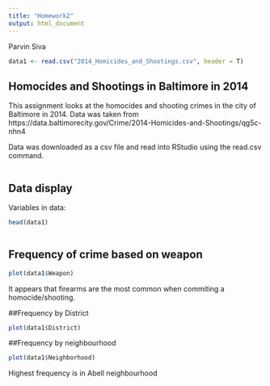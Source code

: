 ```yaml
---
title: "Homework2"
output: html_document
---
```


Parvin Siva

```r
data1 <- read.csv("2014_Homicides_and_Shootings.csv", header = T)
```

## Homocides and Shootings in Baltimore in 2014

This assignment looks at the homocides and shooting crimes in the city of Baltimore in 2014. Data was taken from https://data.baltimorecity.gov/Crime/2014-Homicides-and-Shootings/qg5c-nhn4

Data was downloaded as a csv file and read into RStudio using the read.csv command. 

```r

```

## Data display

Variables in data: 

```r


 
head(data1)



```



## Frequency of crime based on weapon

```r

plot(data1$Weapon)
```

It appears that firearms are the most common when commiting a homocide/shooting.

##Frequency by District

```r
plot(data1$District)


```



##Frequency by neighbourhood

```r
plot(data1$Neighborhood)
```

Highest frequency is in Abell neighbourhood


